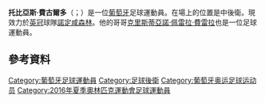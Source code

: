 {{noteTA
|G1=Football
|G2=FAcup
}}
{{Infobox football biography
| name = Tobias Figueiredo
| image = CSKA Sporting (15) - копия.jpg
| caption = Figueiredo with [[Sporting_CP|Sporting]] in 2015
| fullname = Tobias Pereira Figueiredo<ref>{{cite web|url=https://www.efl.com/siteassets/image/201920/general-news/efl-squad-numbering-06.09.2019.pdf|title=Notification of shirt numbers: Nottingham Forest|publisher=English Football League|page=49|access-date=24 October 2019|archive-date=2019-10-26|archive-url=https://web.archive.org/web/20191026130103/https://www.efl.com/siteassets/image/201920/general-news/efl-squad-numbering-06.09.2019.pdf}}</ref>
| birth_date = {{birth date and age|1994|2|2|df=y}}<ref name=Profile>{{cite web|url=https://maisfutebol.iol.pt/tobias-figueiredo/sporting/1576-399-19210|title=Tobias Figueiredo|publisher=Mais Futebol|language=pt|access-date=13 April 2021|archive-date=2021-04-13|archive-url=https://web.archive.org/web/20210413184941/https://maisfutebol.iol.pt/tobias-figueiredo/sporting/1576-399-19210}}</ref>
| birth_place = [[葡萄牙|葡萄牙]][[薩唐|薩唐]]
| height = 1.88 m<ref name=Profile/>
| position = 中堅
| currentclub = [[诺丁汉森林足球俱乐部|諾定咸森林]]
| clubnumber = 3
| youthyears1 = 2004–2006 | youthclubs1 = Penalva
| youthyears2 = 2006–2013 | youthclubs2 = [[葡萄牙士砵亭俱樂部|士砵亭]]
| years1 = 2012–2016 | clubs1 = Sporting CP B | caps1 = 49 | goals1 = 1
| years2 = 2014–2018 | clubs2 = [[葡萄牙士砵亭俱樂部|士砵亭]] | caps2 = 15 | goals2 = 2
| years3 = 2014 | clubs3 = → [[雷乌斯体育足球俱乐部|雷烏斯]] (外借) | caps3 = 13 | goals3 = 1
| years4 = 2016–2017 | clubs4 = → [[國民體育會_(葡萄牙)|國民隊]] (外借) | caps4 = 22 | goals4 = 1
| years5 = 2018 | clubs5 = → [[诺丁汉森林足球俱乐部|諾定咸森林]] (外借) | caps5 = 12 | goals5 = 0
| years6 = 2018– | clubs6 = [[诺丁汉森林足球俱乐部|諾定咸森林]] | caps6 = 100 | goals6 = 3
| nationalyears1 = 2009 | nationalteam1 = 葡萄牙U15 | nationalcaps1 = 2 | nationalgoals1 = 0
| nationalyears2 = 2009–2011 | nationalteam2 = 葡萄牙U17 | nationalcaps2 = 23 | nationalgoals2 = 3
| nationalyears3 = 2012 | nationalteam3 = 葡萄牙U18 | nationalcaps3 = 5 | nationalgoals3 = 1
| nationalyears4 = 2012–2013 | nationalteam4 = 葡萄牙U19 | nationalcaps4 = 10 | nationalgoals4 = 1
| nationalyears5 = 2013–2014 | nationalteam5 = 葡萄牙U20 | nationalcaps5 = 6 | nationalgoals5 = 0
| nationalyears6 = 2014–2017 | nationalteam6 = [[葡萄牙21歲以下國家足球隊|葡萄牙U21]] | nationalcaps6 = 16 | nationalgoals6 = 1
| nationalyears7 = 2016 | nationalteam7 = 葡萄牙U23 | nationalcaps7 = 4 | nationalgoals7 = 1
| club-update = 23 April 2022
| nationalteam-update = 
| medaltemplates = {{Medal|Sport|Men's [[Association_football|football]]}}
{{medal|Country|{{fb|POR}}}}
{{Medal|Competition|[[UEFA_European_Under-21_Championship|UEFA European Under-21 Championship]]|}}
{{Medal|Runner-up|[[2015_UEFA_European_Under-21_Championship|2015 Czech Republic]]|}}
}}

'''托比亞斯·費古爾多'''（{{lang-pt|Tobias Figueiredo}}；{{bd|1994年|2月2日}}）是一位[[葡萄牙|葡萄牙]]足球運動員。在場上的位置是中後衛。現效力於[[英格蘭足球冠軍聯賽|英冠]]球隊[[诺丁汉森林足球俱乐部|諾定咸森林]]。他的哥哥[[克里斯蒂亞諾·佩雷拉·費雷拉|克里斯蒂亞諾·佩雷拉·費雷拉]]也是一位足球運動員。

==參考資料==
{{Reflist}}

{{諾定咸森林球員名單}}

{{DEFAULTSORT:Figueiredo, Tobias}}
[[Category:葡萄牙足球運動員|Category:葡萄牙足球運動員]]
[[Category:足球後衛|Category:足球後衛]]
[[Category:葡萄牙奥运足球运动员|Category:葡萄牙奥运足球运动员]]
[[Category:2016年夏季奧林匹克運動會足球運動員|Category:2016年夏季奧林匹克運動會足球運動員]]